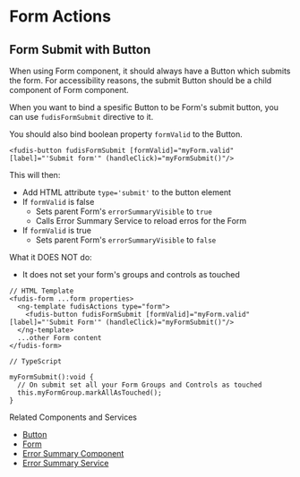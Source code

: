 
<Meta title="Directives/Form/Actions" />

# Form Actions

## Form Submit with Button

When using Form component, it should always have a Button which submits the form. For accessibility reasons, the submit Button should be a child component of Form component.

When you want to bind a spesific Button to be Form's submit button, you can use `fudisFormSubmit` directive to it.

You should also bind boolean property `formValid` to the Button.

```
<fudis-button fudisFormSubmit [formValid]="myForm.valid" [label]="'Submit form'" (handleClick)="myFormSubmit()"/>
```

This will then:

- Add HTML attribute `type='submit'` to the button element
- If `formValid` is false
  - Sets parent Form's `errorSummaryVisible` to `true`
  - Calls Error Summary Service to reload erros for the Form
- If `formValid` is true
  - Sets parent Form's `errorSummaryVisible` to `false`

What it DOES NOT do:

- It does not set your form's groups and controls as touched

```
// HTML Template
<fudis-form ...form properties>
  <ng-template fudisActions type="form">
    <fudis-button fudisFormSubmit [formValid]="myForm.valid" [label]="'Submit Form'" (handleClick)="myFormSubmit()"/>
  </ng-template>
  ...other Form content
</fudis-form>

// TypeScript

myFormSubmit():void {
  // On submit set all your Form Groups and Controls as touched
  this.myFormGroup.markAllAsTouched();
}
```

Related Components and Services

- [Button](/docs/components-button--documentation)
- [Form](/docs/components-form-form--documentation)
- [Error Summary Component](/docs/components-form-error-summary--documentation)
- [Error Summary Service](/docs/services-error-summary--documentation)
